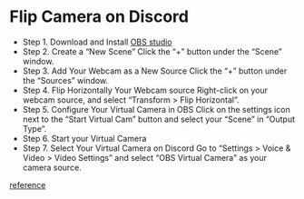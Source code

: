 # Flip Camera on Discord

- Step 1. Download and Install [OBS studio](https://obsproject.com/download)
- Step 2. Create a “New Scene”
Click the “+” button under the “Scene” window.
- Step 3. Add Your Webcam as a New Source
Click the “+” button under the “Sources” window.
- Step 4. Flip Horizontally Your Webcam source
Right-click on your webcam source, and select “Transform > Flip Horizontal”.
- Step 5. Configure Your Virtual Camera in OBS
Click on the settings icon next to the “Start Virtual Cam” button and select your “Scene” in “Output Type”.
- Step 6. Start your Virtual Camera
- Step 7. Select Your Virtual Camera on Discord
Go to “Settings > Voice & Video > Video Settings” and select “OBS Virtual Camera” as your camera source.

[reference](https://alvarotrigo.com/blog/flip-camera-discord/#:~:text=Here%20is%20how%20to%20flip%20the%20camera%20on,allow%20the%20Chrome%20browser%20to%20access%20your%20camera.)
